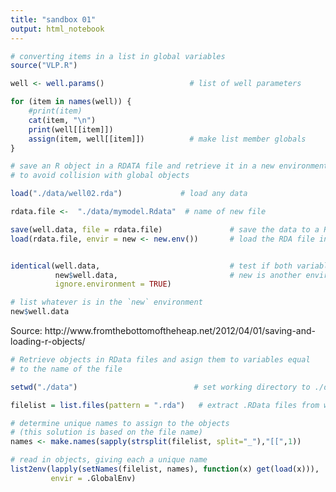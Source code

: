 ```yaml
---
title: "sandbox 01"
output: html_notebook
---
```



```r
# converting items in a list in global variables
source("VLP.R")

well <- well.params()                   # list of well parameters

for (item in names(well)) {
    #print(item)
    cat(item, "\n")
    print(well[[item]])  
    assign(item, well[[item]])          # make list member globals
} 
```


```r
# save an R object in a RDATA file and retrieve it in a new environment
# to avoid collision with global objects

load("./data/well02.rda")             # load any data

rdata.file <-  "./data/mymodel.Rdata"  # name of new file 

save(well.data, file = rdata.file)               # save the data to a RDA file
load(rdata.file, envir = new <- new.env())       # load the RDA file in environment `new`


identical(well.data,                             # test if both variable are the same
          new$well.data,                         # new is another environment
          ignore.environment = TRUE)
```

```r
# list whatever is in the `new` environment
new$well.data
```



Source: http://www.fromthebottomoftheheap.net/2012/04/01/saving-and-loading-r-objects/
```r
# Retrieve objects in RData files and asign them to variables equal
# to the name of the file

setwd("./data")                          # set working directory to ./data

filelist = list.files(pattern = ".rda")   # extract .RData files from working directory

# determine unique names to assign to the objects 
# (this solution is based on the file name)
names <- make.names(sapply(strsplit(filelist, split="_"),"[[",1))

# read in objects, giving each a unique name
list2env(lapply(setNames(filelist, names), function(x) get(load(x))), 
         envir = .GlobalEnv)
```


